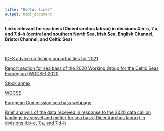 ```yaml
---
title: "Useful links"
output: html_document
---
```



**Links relevant for sea bass (Dicentrarchus labrax) in divisions 4.b–c, 7.a, and 7.d–h (central and southern North Sea, Irish Sea, English Channel, Bristol Channel, and Celtic Sea)**

<br>

[ICES advice on fishing opportunities for 2021](http://ices.dk/sites/pub/Publication%20Reports/Advice/2020/2020/bss.27.4bc7ad-h.pdf)


[Report section for sea bass of the 2020 Working Group for the Celtic Seas Ecoregion (WGCSE) 2020](https://www.ices.dk/sites/pub/Publication%20Reports/Expert%20Group%20Report/Fisheries%20Resources%20Steering%20Group/2020/WGCSE/31_Section_29_Seabass_4bc7d_h_2020.pdf)


[Stock annex](https://www.ices.dk/sites/pub/Publication%20Reports/Stock%20Annexes/2020/bss-47_SA.pdf)


[WGCSE](https://www.ices.dk/community/groups/Pages/WGCSE.aspx)


[European Commission sea bass webpage](https://ec.europa.eu/fisheries/cfp/fishing_rules/sea-bass_en)


[Brief analysis of the data received in response to the 2020 data call on landings by vessel and métier for sea bass (Dicentrarchus labrax) in divisions 4.b–c, 7.a, and 7.d–h](http://www.ices.dk/sites/pub/Publication%20Reports/Advice/2020/2020/ts.2020.01.pdf)

<br>
